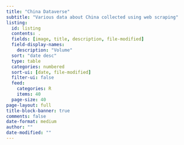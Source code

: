 ---
title: "China Dataverse"
subtitle: "Various data about China collected using web scraping"
listing:
  id: listing
  contents: .
  fields: [image, title, description, file-modified]
  field-display-names:
    description: "Volume"
  sort: "date desc"
  type: table
  categories: numbered
  sort-ui: [date, file-modified]
  filter-ui: false
  feed: 
    categories: R
    items: 40
  page-size: 40
page-layout: full
title-block-banner: true
comments: false
date-format: medium
author: ""
date-modified: ""
---

::: {#listing}
:::

